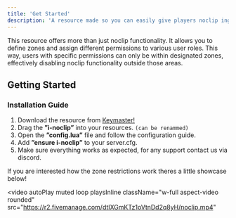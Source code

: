 ```yaml
---
title: 'Get Started'
description: 'A resource made so you can easily give players noclip ingame!'
---
```


<Info>This resource offers more than just noclip functionality. It allows you to define zones and assign different permissions to various user roles. This way, users with specific permissions can only be within designated zones, effectively disabling noclip functionality outside those areas.</Info>

## Getting Started

### Installation Guide

1. Download the resource from [Keymaster!](https://keymaster.fivem.net/asset-grants)
2. Drag the **”i-noclip”** into your resources. `(can be renammed)`
3. Open the **”config.lua”** file and follow the configuration guide.
4. Add **”ensure i-noclip”** to your server.cfg.
5. Make sure everything works as expected, for any support contact us via discord.

If you are interested how the zone restrictions work theres a little showcase below!

<video
  autoPlay
  muted
  loop
  playsInline
  className="w-full aspect-video rounded"
  src="https://r2.fivemanage.com/dtIXGmKTz1oVtnDd2q8yH/noclip.mp4"
></video>